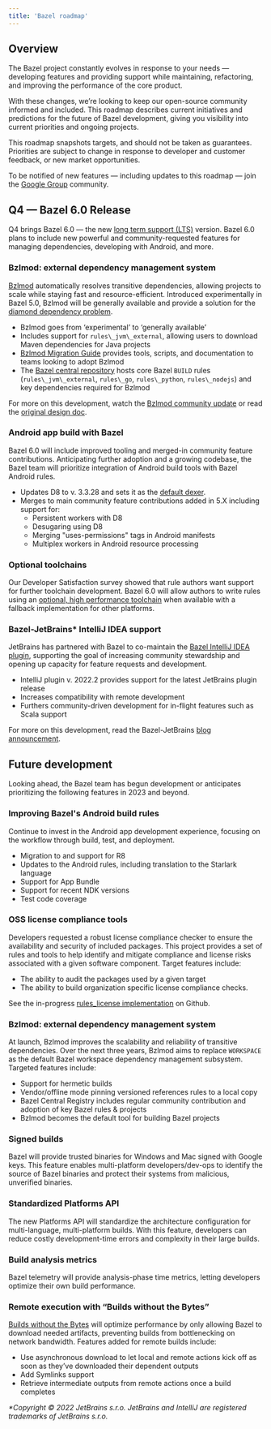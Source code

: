 ```yaml
---
title: 'Bazel roadmap'
---
```


## Overview
The Bazel project constantly evolves in response to your needs — developing features and providing support while maintaining, refactoring, and improving the performance of the core product.

With these changes, we’re looking to keep our open-source community informed and included. This roadmap describes current initiatives and predictions for the future of Bazel development, giving you visibility into current priorities and ongoing projects.

This roadmap snapshots targets, and should not be taken as guarantees. Priorities are subject to change in response to developer and customer feedback, or new market opportunities.

To be notified of new features — including updates to this roadmap — join the [Google Group](https://groups.google.com/g/bazel-discuss) community.

## Q4 — Bazel 6.0 Release

Q4 brings Bazel 6.0 — the new [long term support (LTS)](https://bazel.build/versions/6.5.0/release/versioning) version. Bazel 6.0 plans to include new powerful and community-requested features for managing dependencies, developing with Android, and more.

### Bzlmod: external dependency management system

[Bzlmod](https://bazel.build/versions/6.5.0/external/overview#bzlmod) automatically resolves transitive dependencies, allowing projects to scale while staying fast and resource-efficient. Introduced experimentally in Bazel 5.0, Bzlmod will be generally available and  provide a solution for the [diamond dependency problem](https://docs.google.com/document/d/1moQfNcEIttsk6vYanNKIy3ZuK53hQUFq1b1r0rmsYVg/edit#heading=h.lgyp7ubwxmjc).

*   Bzlmod goes from ‘experimental’ to ‘generally available’
*   Includes support for `rules\_jvm\_external`, allowing users to download Maven dependencies for Java projects
*   [Bzlmod Migration Guide](https://docs.google.com/document/d/1JtXIVnXyFZ4bmbiBCr5gsTH4-opZAFf5DMMb-54kES0/edit?usp=gmail) provides tools, scripts, and documentation to teams looking to adopt Bzlmod
*   The [Bazel central repository](https://github.com/bazelbuild/bazel-central-registry) hosts core Bazel `BUILD` rules (`rules\_jvm\_external`, `rules\_go`, `rules\_python`, `rules\_nodejs`) and key dependencies required for Bzlmod

For more on this development, watch the [Bzlmod community update](https://www.youtube.com/watch?v=MuW5XNcFukE) or read the [original design doc](https://docs.google.com/document/d/1moQfNcEIttsk6vYanNKIy3ZuK53hQUFq1b1r0rmsYVg/edit#heading=h.lgyp7ubwxmjc).

### Android app build with Bazel

Bazel 6.0 will include improved tooling and merged-in community feature contributions. Anticipating further adoption and a growing codebase, the Bazel team will prioritize integration of Android build tools with Bazel Android rules.

*   Updates D8 to v. 3.3.28 and sets it as the [default dexer](https://github.com/bazelbuild/bazel/issues/10240).
*   Merges to main community feature contributions added in 5.X including support for:
    *   Persistent workers with D8
    *   Desugaring using D8
    *   Merging "uses-permissions" tags in Android manifests
    *   Multiplex workers in Android resource processing

### Optional toolchains

Our Developer Satisfaction survey showed that rule authors want support for further toolchain development. Bazel 6.0 will allow authors to write rules using an [optional, high performance toolchain](https://bazel.build/versions/6.5.0/docs/toolchains#optional-toolchains) when available with a fallback implementation for other platforms.

### Bazel-JetBrains\* IntelliJ IDEA support

JetBrains has partnered with Bazel to co-maintain the [Bazel IntelliJ IDEA plugin](https://plugins.jetbrains.com/plugin/8609-bazel), supporting the goal of increasing community stewardship and opening up capacity for feature requests and development.

*   IntelliJ plugin v. 2022.2 provides support for the latest JetBrains plugin release
*   Increases compatibility with remote development
*   Furthers community-driven development for in-flight features such as Scala support

For more on this development, read the Bazel-JetBrains [blog announcement](https://blog.bazel.build/2022/07/11/Bazel-IntelliJ-Update.html).

## Future development

Looking ahead, the Bazel team has begun development or anticipates prioritizing the following features in 2023 and beyond.

### Improving Bazel's Android build rules

Continue to invest in the Android app development experience, focusing on the workflow through build, test, and deployment.

*   Migration to and support for R8
*   Updates to the Android rules, including translation to the Starlark language
*   Support for App Bundle
*   Support for recent NDK versions
*   Test code coverage

### OSS license compliance tools

Developers requested a robust license compliance checker to ensure the availability and security of included packages. This project provides a set of rules and tools to help identify and mitigate compliance and license risks associated with a given software component. Target features include:

*   The ability to audit the packages used by a given target
*   The ability to build organization specific license compliance checks.

See the in-progress [rules\_license implementation](https://github.com/bazelbuild/rules_license) on Github.

### Bzlmod: external dependency management system

At launch, Bzlmod improves the scalability and reliability of transitive dependencies. Over the next three years, Bzlmod aims to replace `WORKSPACE` as the default Bazel workspace dependency management subsystem. Targeted features include:

*   Support for hermetic builds
*   Vendor/offline mode pinning versioned references rules to a local copy
*   Bazel Central Registry includes regular community contribution and adoption of key Bazel rules & projects
*   Bzlmod becomes the default tool for building Bazel projects

### Signed builds

Bazel will provide trusted binaries for Windows and Mac signed with Google keys. This feature enables multi-platform developers/dev-ops to identify the source of Bazel binaries and protect their systems from malicious, unverified binaries.

### Standardized Platforms API

The new Platforms API will standardize the architecture configuration for multi-language, multi-platform builds. With this feature, developers can reduce costly development-time errors and complexity in their large builds.

### Build analysis metrics

Bazel telemetry will provide analysis-phase time metrics, letting developers optimize their own build performance.

### Remote execution with “Builds without the Bytes”

[Builds without the Bytes](https://github.com/bazelbuild/bazel/issues/6862) will optimize performance by only allowing Bazel to download needed artifacts, preventing builds from bottlenecking on network bandwidth. Features added for remote builds include:

*   Use asynchronous download to let local and remote actions kick off as soon as they’ve downloaded their dependent outputs
*   Add Symlinks support
*   Retrieve intermediate outputs from remote actions once a build completes

_\*Copyright © 2022 JetBrains s.r.o. JetBrains and IntelliJ are registered trademarks of JetBrains s.r.o._
